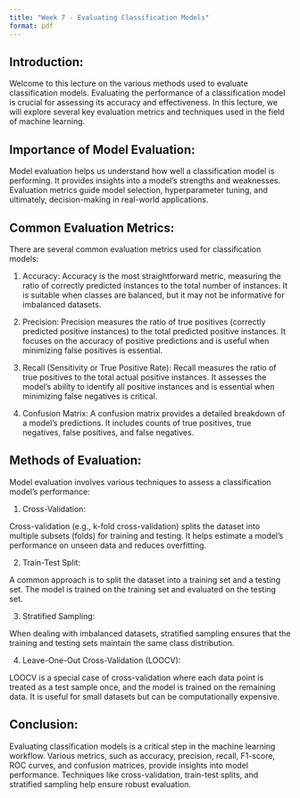 ```yaml
---
title: "Week 7 - Evaluating Classification Models"
format: pdf
---
```


## Introduction:

Welcome to this lecture on the various methods used to evaluate classification models.
Evaluating the performance of a classification model is crucial for assessing its accuracy and effectiveness. In this lecture, we will explore several key evaluation metrics and techniques used in the field of machine learning.

## Importance of Model Evaluation:

Model evaluation helps us understand how well a classification model is performing. It provides insights into a model's strengths and weaknesses. Evaluation metrics guide model selection, hyperparameter tuning, and ultimately, decision-making in real-world applications.

## Common Evaluation Metrics:

There are several common evaluation metrics used for classification models:

1. Accuracy: Accuracy is the most straightforward metric, measuring the ratio of correctly predicted instances to the total number of instances. It is suitable when classes are balanced, but it may not be informative for imbalanced datasets.

2. Precision: Precision measures the ratio of true positives (correctly predicted positive instances) to the total predicted positive instances. It focuses on the accuracy of positive predictions and is useful when minimizing false positives is essential.

3. Recall (Sensitivity or True Positive Rate): Recall measures the ratio of true positives to the total actual positive instances. It assesses the model's ability to identify all positive instances and is essential when minimizing false negatives is critical.

4. Confusion Matrix: A confusion matrix provides a detailed breakdown of a model's predictions. It includes counts of true positives, true negatives, false positives, and false negatives.

## Methods of Evaluation:

Model evaluation involves various techniques to assess a classification model's performance:

1. Cross-Validation:

Cross-validation (e.g., k-fold cross-validation) splits the dataset into multiple subsets (folds) for training and testing. It helps estimate a model's performance on unseen data and reduces overfitting.

2. Train-Test Split:

A common approach is to split the dataset into a training set and a testing set. The model is trained on the training set and evaluated on the testing set.

3. Stratified Sampling:

When dealing with imbalanced datasets, stratified sampling ensures that the training and testing sets maintain the same class distribution.

4. Leave-One-Out Cross-Validation (LOOCV):

LOOCV is a special case of cross-validation where each data point is treated as a test sample once, and the model is trained on the remaining data. It is useful for small datasets but can be computationally expensive.

## Conclusion:

Evaluating classification models is a critical step in the machine learning workflow.
Various metrics, such as accuracy, precision, recall, F1-score, ROC curves, and confusion matrices, provide insights into model performance. Techniques like cross-validation, train-test splits, and stratified sampling help ensure robust evaluation.
